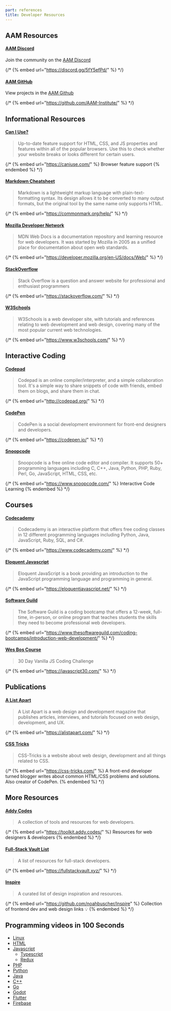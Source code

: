 ```yaml
---
part: references
title: Developer Resources
---
```


## AAM Resources

#### [AAM Discord](https://discord.gg/5fY5efPd)

Join the community on the [AAM Discord](https://discord.gg/5fY5efPd)

{/* {% embed url="https://discord.gg/5fY5efPd/" %} */}

#### [AAM GitHub](https://github.com/AAM-Institute/)

View projects in the [AAM Github](https://github.com/AAM-Institute/)

{/* {% embed url="https://github.com/AAM-Institute/" %} */}

## Informational Resources

#### [Can I Use?](https://caniuse.com/)

> Up-to-date feature support for HTML, CSS, and JS properties and features within all of the popular browsers. Use this to check whether your website breaks or looks different for certain users.

{/* {% embed url="https://caniuse.com/" %} Browser feature support {% endembed %} */}

#### [Markdown Cheatsheet](https://commonmark.org/help/)

> Markdown is a lightweight markup language with plain-text-formatting syntax. Its design allows it to be converted to many output formats, but the original tool by the same name only supports HTML.

{/* {% embed url="https://commonmark.org/help/" %} */}

#### [Mozilla Developer Network](https://developer.mozilla.org/en-US/docs/Web)

> MDN Web Docs is a documentation repository and learning resource for web developers. It was started by Mozilla in 2005 as a unified place for documentation about open web standards.

{/* {% embed url="https://developer.mozilla.org/en-US/docs/Web/" %} */}

#### [StackOverflow](https://stackoverflow.com/)

> Stack Overflow is a question and answer website for professional and enthusiast programmers

{/* {% embed url="https://stackoverflow.com/" %} */}

#### [W3Schools](https://www.w3schools.com/)

> W3Schools is a web developer site, with tutorials and references relating to web development and web design, covering many of the most popular current web technologies.

{/* {% embed url="https://www.w3schools.com/" %} */}

## Interactive Coding

#### [Codepad](http://codepad.org/)

> Codepad is an online compiler/interpreter, and a simple collaboration tool. It's a simple way to share snippets of code with friends, embed them on blogs, and share them in chat.

{/* {% embed url="http://codepad.org/" %} */}

#### [CodePen](https://codepen.io/)

> CodePen is a social development environment for front-end designers and developers.

{/* {% embed url="https://codepen.io/" %} */}

#### [Snoopcode](https://www.snoopcode.com/)

> Snoopcode is a free online code editor and compiler. It supports 50+ programming languages including C, C++, Java, Python, PHP, Ruby, Perl, Go, JavaScript, HTML, CSS, etc.

{/* {% embed url="https://www.snoopcode.com/" %} Interactive Code Learning {% endembed %} */}

## Courses

#### [Codecademy](https://www.codecademy.com/)

> Codecademy is an interactive platform that offers free coding classes in 12 different programming languages including Python, Java, JavaScript, Ruby, SQL, and C\#.

{/* {% embed url="https://www.codecademy.com/" %} */}

#### [Eloquent Javascript](https://eloquentjavascript.net/)

> Eloquent JavaScript is a book providing an introduction to the JavaScript programming language and programming in general.

{/* {% embed url="https://eloquentjavascript.net/" %} */}

#### [Software Guild](https://www.thesoftwareguild.com/coding-bootcamps/introduction-web-development/)

> The Software Guild is a coding bootcamp that offers a 12-week, full-time, in-person, or online program that teaches students the skills they need to become professional web developers.

{/* {% embed url="https://www.thesoftwareguild.com/coding-bootcamps/introduction-web-development/" %} */}

#### [Wes Bos Course](https://javascript30.com/)

> 30 Day Vanilla JS Coding Challenge

{/* {% embed url="https://javascript30.com/" %} */}

## Publications

#### [A List Apart](https://alistapart.com/)

> A List Apart is a web design and development magazine that publishes articles, interviews, and tutorials focused on web design, development, and UX.

{/* {% embed url="https://alistapart.com/" %} */}

#### [CSS Tricks](https://css-tricks.com/)

> CSS-Tricks is a website about web design, development and all things related to CSS.

{/* {% embed url="https://css-tricks.com/" %} A front-end developer turned blogger writes about common HTML/CSS problems and solutions. Also creator of CodePen. {% endembed %} */}

## More Resources

#### [Addy Codes](https://toolkit.addy.codes/)

> A collection of tools and resources for web developers.

{/* {% embed url="https://toolkit.addy.codes/" %} Resources for web designers & developers {% endembed %} */}

#### [Full-Stack Vault List](https://fullstackvault.xyz/)

> A list of resources for full-stack developers.

{/* {% embed url="https://fullstackvault.xyz/" %} */}

#### [Inspire](https://github.com/noahbuscher/Inspire)

> A curated list of design inspiration and resources.

{/* {% embed url="https://github.com/noahbuscher/Inspire" %} Collection of frontend dev and web design links 💡 {% endembed %} */}

## Programming videos in 100 Seconds

- [Linux](https://www.youtube.com/watch?v=rrB13utjYV4)
- [HTML](https://www.youtube.com/watch?v=ok-plXXHlWw)
- [Javascript](https://www.youtube.com/watch?v=DHjqpvDnNGE)
  - [Typescript](https://www.youtube.com/watch?v=zQnBQ4tB3ZA)
  - [Redux](https://www.youtube.com/watch?v=_shA5Xwe8_4)
- [PHP](https://www.youtube.com/watch?v=a7_WFUlFS94)
- [Python](https://www.youtube.com/watch?v=x7X9w_GIm1s)
- [Java](https://www.youtube.com/watch?v=l9AzO1FMgM8)
- [C++](https://www.youtube.com/watch?v=MNeX4EGtR5Y)
- [Go](https://www.youtube.com/watch?v=446E-r0rXHI)
- [Godot](https://www.youtube.com/watch?v=QKgTZWbwD1U)
- [Flutter](https://www.youtube.com/watch?v=lHhRhPV--G0)
- [Firebase](https://www.youtube.com/watch?v=vAoB4VbhRzM)
